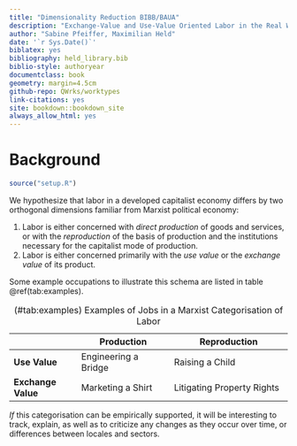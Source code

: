 ```yaml
---
title: "Dimensionality Reduction BIBB/BAUA"
description: "Exchange-Value and Use-Value Oriented Labor in the Real World"
author: "Sabine Pfeiffer, Maximilian Held"
date: '`r Sys.Date()`'
biblatex: yes
bibliography: held_library.bib
biblio-style: authoryear
documentclass: book
geometry: margin=4.5cm
github-repo: QWrks/worktypes
link-citations: yes
site: bookdown::bookdown_site
always_allow_html: yes
---
```


# Background

```r
source("setup.R")
```

We hypothesize that labor in a developed capitalist economy differs by two orthogonal dimensions familiar from Marxist political economy:

1. Labor is either concerned with *direct production* of goods and services, or with the *reproduction* of the basis of production and the institutions necessary for the capitalist mode of production.
2. Labor is either concerned primarily with the *use value* or the *exchange value* of its product.

Some example occupations to illustrate this schema are listed in table \@ref(tab:examples).

Table: (\#tab:examples) Examples of Jobs in a Marxist Categorisation of Labor

|                | Production           | Reproduction               |
|----------------|----------------------|----------------------------|
| **Use Value**      | Engineering a Bridge | Raising a Child            |
| **Exchange Value** | Marketing a Shirt    | Litigating Property Rights |

<!-- TODO the Raising a child cell seems odd; this could possibly be in the BIBB/BAuA Data -- did I get this wrong? -->

<!-- TODO solve weighting issue -->

*If* this categorisation can be empirically supported, it will be interesting to track, explain, as well as to criticize any changes as they occur over time, or differences between locales and sectors.
